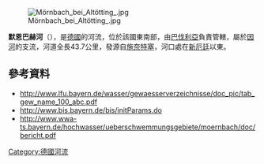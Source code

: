 {{Coord|48.25308|N|12.69711|E|display=title}}
[[Image:Mörnbach_bei_Altötting_.jpg|right]]

'''默恩巴赫河'''（{{lang-de|Mörnbach}}），是[[德國|德國]]的河流，位於該國東南部，由[[巴伐利亞|巴伐利亞]]負責管轄，屬於[[因河|因河]]的支流，河道全長43.7公里，發源自[[施奈特塞|施奈特塞]]，河口處在[[新厄廷|新厄廷]]以東。

==參考資料==
* http://www.lfu.bayern.de/wasser/gewaesserverzeichnisse/doc_pic/tab_gew_name_100_abc.pdf {{Wayback|url=http://www.lfu.bayern.de/wasser/gewaesserverzeichnisse/doc_pic/tab_gew_name_100_abc.pdf |date=20160705135448 }}
* http://www.bis.bayern.de/bis/initParams.do {{Wayback|url=http://www.bis.bayern.de/bis/initParams.do |date=20170421102414 }}
* http://www.wwa-ts.bayern.de/hochwasser/ueberschwemmungsgebiete/moernbach/doc/bericht.pdf {{Wayback|url=http://www.wwa-ts.bayern.de/hochwasser/ueberschwemmungsgebiete/moernbach/doc/bericht.pdf |date=20150416235644 }}

{{Germany-geo-stub}}
[[Category:德國河流|Category:德國河流]]